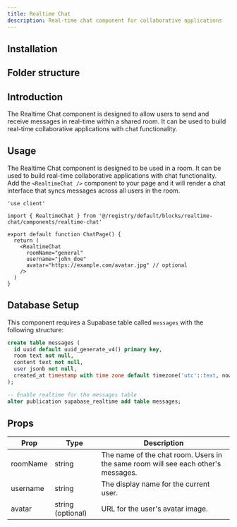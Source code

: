 ```yaml
---
title: Realtime Chat
description: Real-time chat component for collaborative applications
---
```


<div className="flex flex-row -space-x-px w-full">
  <BlockPreview name="realtime-chat" isPair />
  <BlockPreview name="realtime-chat" isPair />
</div>

## Installation

<BlockItem
  name="realtime-chat-nextjs"
  description="Renders realtime chat interface with message syncing across users in a room."
/>

## Folder structure

<RegistryBlock itemName="realtime-chat-nextjs" />

## Introduction

The Realtime Chat component is designed to allow users to send and receive messages in real-time within a shared room. It can be used to build real-time collaborative applications with chat functionality.

## Usage

The Realtime Chat component is designed to be used in a room. It can be used to build real-time collaborative applications with chat functionality. Add the `<RealtimeChat />` component to your page and it will render a chat interface that syncs messages across all users in the room.

```tsx
'use client'

import { RealtimeChat } from '@/registry/default/blocks/realtime-chat/components/realtime-chat'

export default function ChatPage() {
  return (
    <RealtimeChat
      roomName="general"
      username="john_doe"
      avatar="https://example.com/avatar.jpg" // optional
    />
  )
}
```

## Database Setup

This component requires a Supabase table called `messages` with the following structure:

```sql
create table messages (
  id uuid default uuid_generate_v4() primary key,
  room text not null,
  content text not null,
  user jsonb not null,
  created_at timestamp with time zone default timezone('utc'::text, now()) not null
);

-- Enable realtime for the messages table
alter publication supabase_realtime add table messages;
```

## Props

| Prop     | Type              | Description                                                                       |
| -------- | ----------------- | --------------------------------------------------------------------------------- |
| roomName | string            | The name of the chat room. Users in the same room will see each other's messages. |
| username | string            | The display name for the current user.                                            |
| avatar   | string (optional) | URL for the user's avatar image.                                                  |
